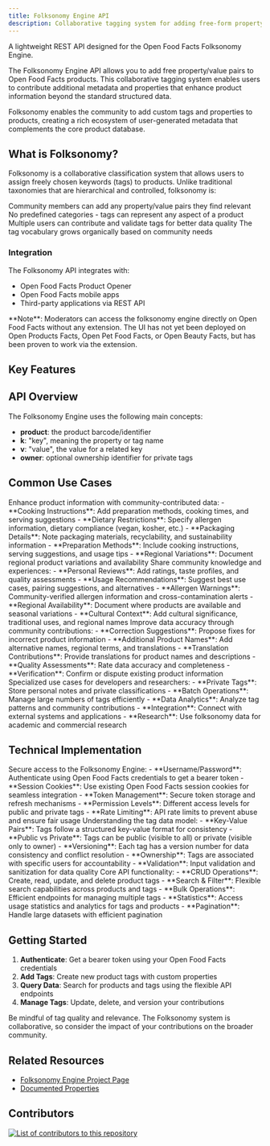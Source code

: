 ```yaml
---
title: Folksonomy Engine API
description: Collaborative tagging system for adding free-form property/value pairs to Open Food Facts products
---
```



A lightweight REST API designed for the Open Food Facts Folksonomy Engine.

The Folksonomy Engine API allows you to add free property/value pairs to Open Food Facts products. This collaborative tagging system enables users to contribute additional metadata and properties that enhance product information beyond the standard structured data.

<Callout type="info">
  Folksonomy enables the community to add custom tags and properties to
  products, creating a rich ecosystem of user-generated metadata that
  complements the core product database.
</Callout>

## What is Folksonomy?

Folksonomy is a collaborative classification system that allows users to assign freely chosen keywords (tags) to products. Unlike traditional taxonomies that are hierarchical and controlled, folksonomy is:

<Steps>
  <Step title="User-Driven">
    Community members can add any property/value pairs they find relevant
  </Step>
  <Step title="Flexible">
    No predefined categories - tags can represent any aspect of a product
  </Step>
  <Step title="Collaborative">
    Multiple users can contribute and validate tags for better data quality
  </Step>
  <Step title="Evolving">
    The tag vocabulary grows organically based on community needs
  </Step>
</Steps>

### Integration

The Folksonomy API integrates with:

- Open Food Facts Product Opener
- Open Food Facts mobile apps
- Third-party applications via REST API

<Callout type="info">
  **Note**: Moderators can access the folksonomy engine directly on Open Food
  Facts without any extension. The UI has not yet been deployed on Open Products
  Facts, Open Pet Food Facts, or Open Beauty Facts, but has been proven to work
  via the extension.
</Callout>

## Key Features

<Cards>
  <Card
    title="Product Tags"
    description="Add, update, and manage custom tags for products with key-value pairs"
    href="/docs/folksonomy/product-tags/product_tag_product__product___k__get"
  />
  <Card
    title="Authentication"
    description="Secure authentication using Open Food Facts credentials or session cookies"
    href="/docs/folksonomy/authentication/authentication_auth_post"
  />
  <Card
    title="Search & Filter"
    description="Find products and tags using flexible search and filtering capabilities"
    href="/docs/folksonomy/search/product_list_products_get"
  />
  <Card
    title="Statistics"
    description="Access usage statistics and analytics for tags and products"
    href="/docs/folksonomy/statistics/product_stats_products_stats_get"
  />
</Cards>

## API Overview

The Folksonomy Engine uses the following main concepts:

- **product**: the product barcode/identifier
- **k**: "key", meaning the property or tag name
- **v**: "value", the value for a related key
- **owner**: optional ownership identifier for private tags

## Common Use Cases

<Accordions type="single">
  <Accordion title="Product Enhancement" id="product-enhancement">
    Enhance product information with community-contributed data:
    - **Cooking Instructions**: Add preparation methods, cooking times, and serving suggestions
    - **Dietary Restrictions**: Specify allergen information, dietary compliance (vegan, kosher, etc.)
    - **Packaging Details**: Note packaging materials, recyclability, and sustainability information
    - **Preparation Methods**: Include cooking instructions, serving suggestions, and usage tips
    - **Regional Variations**: Document regional product variations and availability
  </Accordion>
  
  <Accordion title="Community Insights" id="community-insights">
    Share community knowledge and experiences:
    - **Personal Reviews**: Add ratings, taste profiles, and quality assessments
    - **Usage Recommendations**: Suggest best use cases, pairing suggestions, and alternatives
    - **Allergen Warnings**: Community-verified allergen information and cross-contamination alerts
    - **Regional Availability**: Document where products are available and seasonal variations
    - **Cultural Context**: Add cultural significance, traditional uses, and regional names
  </Accordion>
  
  <Accordion title="Data Quality & Corrections" id="data-quality">
    Improve data accuracy through community contributions:
    - **Correction Suggestions**: Propose fixes for incorrect product information
    - **Additional Product Names**: Add alternative names, regional terms, and translations
    - **Translation Contributions**: Provide translations for product names and descriptions
    - **Quality Assessments**: Rate data accuracy and completeness
    - **Verification**: Confirm or dispute existing product information
  </Accordion>
  
  <Accordion title="Advanced Applications" id="advanced-applications">
    Specialized use cases for developers and researchers:
    - **Private Tags**: Store personal notes and private classifications
    - **Batch Operations**: Manage large numbers of tags efficiently
    - **Data Analytics**: Analyze tag patterns and community contributions
    - **Integration**: Connect with external systems and applications
    - **Research**: Use folksonomy data for academic and commercial research
  </Accordion>
</Accordions>

## Technical Implementation

<Accordions type="single">
  <Accordion title="Authentication & Security" id="authentication-security">
    Secure access to the Folksonomy Engine:
    - **Username/Password**: Authenticate using Open Food Facts credentials to get a bearer token
    - **Session Cookies**: Use existing Open Food Facts session cookies for seamless integration
    - **Token Management**: Secure token storage and refresh mechanisms
    - **Permission Levels**: Different access levels for public and private tags
    - **Rate Limiting**: API rate limits to prevent abuse and ensure fair usage
  </Accordion>
  
  <Accordion title="Tagging System Structure" id="tagging-system">
    Understanding the tag data model:
    - **Key-Value Pairs**: Tags follow a structured key-value format for consistency
    - **Public vs Private**: Tags can be public (visible to all) or private (visible only to owner)
    - **Versioning**: Each tag has a version number for data consistency and conflict resolution
    - **Ownership**: Tags are associated with specific users for accountability
    - **Validation**: Input validation and sanitization for data quality
  </Accordion>
  
  <Accordion title="API Endpoints & Operations" id="api-endpoints">
    Core API functionality:
    - **CRUD Operations**: Create, read, update, and delete product tags
    - **Search & Filter**: Flexible search capabilities across products and tags
    - **Bulk Operations**: Efficient endpoints for managing multiple tags
    - **Statistics**: Access usage statistics and analytics for tags and products
    - **Pagination**: Handle large datasets with efficient pagination
  </Accordion>
</Accordions>

## Getting Started

1. **Authenticate**: Get a bearer token using your Open Food Facts credentials
2. **Add Tags**: Create new product tags with custom properties
3. **Query Data**: Search for products and tags using the flexible API endpoints
4. **Manage Tags**: Update, delete, and version your contributions

<Callout type="warning">
  Be mindful of tag quality and relevance. The Folksonomy system is
  collaborative, so consider the impact of your contributions on the broader
  community.
</Callout>

## Related Resources

- [Folksonomy Engine Project Page](https://wiki.openfoodfacts.org/Folksonomy_Engine)
- [Documented Properties](https://wiki.openfoodfacts.org/Folksonomy/Property)

## Contributors

<a href="https://github.com/openfoodfacts/folksonomy_api/graphs/contributors">
  <img
    alt="List of contributors to this repository"
    src="https://contrib.rocks/image?repo=openfoodfacts/folksonomy_api"
  />
</a>
